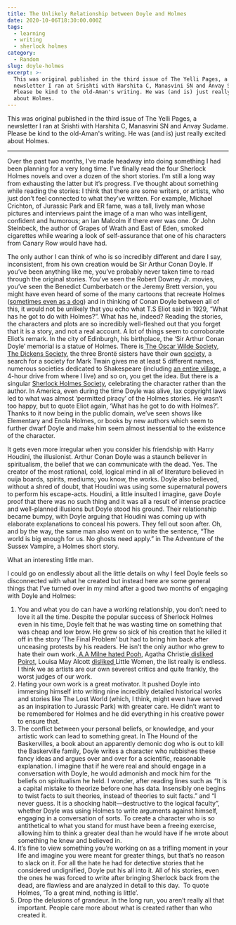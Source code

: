 ```yaml
---
title: The Unlikely Relationship between Doyle and Holmes
date: 2020-10-06T18:30:00.000Z
tags:
  - learning
  - writing
  - sherlock holmes
category:
  - Random
slug: doyle-holmes
excerpt: >-
  This was original published in the third issue of The Yelli Pages, a
  newsletter I ran at Srishti with Harshita C, Manasvini SN and Anvay Sudame.
  Please be kind to the old-Aman's writing. He was (and is) just really excited
  about Holmes.
---
```


This was original published in the third issue of The Yelli Pages, a newsletter I ran at Srishti with Harshita C, Manasvini SN and Anvay Sudame. Please be kind to the old-Aman's writing. He was (and is) just really excited about Holmes.

***

Over the past two months, I’ve made headway into doing something I had been planning for a very long time. I’ve finally read the four Sherlock Holmes novels and over a dozen of the short stories. I’m still a long way from exhausting the latter but it’s progress. I’ve thought about something while reading the stories: I think that there are some writers, or artists, who just don’t feel connected to what they’ve written. For example, Michael Crichton, of Jurassic Park and ER fame, was a tall, lively man whose pictures and interviews paint the image of a man who was intelligent, confident and humorous; an Ian Malcolm if there ever was one. Or John Steinbeck, the author of Grapes of Wrath and East of Eden, smoked cigarettes while wearing a look of self-assurance that one of his characters from Canary Row would have had.

The only author I can think of who is so incredibly different and dare I say, inconsistent, from his own creation would be Sir Arthur Conan Doyle. If you’ve been anything like me, you’ve probably never taken time to read through the original stories. You’ve seen the Robert Downey Jr. movies, you’ve seen the Benedict Cumberbatch or the Jeremy Brett version, you might have even heard of some of the many cartoons that recreate Holmes ([sometimes even as a dog](https://en.wikipedia.org/wiki/Sherlock_Hound)) and in thinking of Conan Doyle between all of this, it would not be unlikely that you echo what T.S Eliot said in 1929, “What has he got to do with Holmes?”. What has he, indeed? Reading the stories, the characters and plots are so incredibly well-fleshed out that you forget that it is a story, and not a real account. A lot of things seem to corroborate Eliot’s remark. In the city of Edinburgh, his birthplace, the ‘Sir Arthur Conan Doyle’ memorial is a statue of Holmes. There is[ The Oscar Wilde Society](https://oscarwildesociety.co.uk/), [The Dickens Society](https://dickenssociety.org/), the three Brontë sisters have their own [society](https://www.bronte.org.uk/bronte-200/join-the-bronte-society), a search for a society for Mark Twain gives me at least 5 different names, numerous societies dedicated to Shakespeare (including [an entire village](http://www.natgeotraveller.in/finding-shakespeare-and-brecht-in-karnatakas-tiny-village-of-heggodu/), a 4-hour drive from where I live) and so on, you get the idea. But there is a singular [Sherlock Holmes Society](https://www.sherlock-holmes.org.uk/), celebrating the character rather than the author. In America, even during the time Doyle was alive, lax copyright laws led to what was almost ‘permitted piracy’ of the Holmes stories. He wasn’t too happy, but to quote Eliot again, ‘What has he got to do with Holmes?’. Thanks to it now being in the public domain, we’ve seen shows like Elementary and Enola Holmes, or books by new authors which seem to further dwarf Doyle and make him seem almost inessential to the existence of the character.

It gets even more irregular when you consider his friendship with Harry Houdini, the illusionist. Arthur Conan Doyle was a staunch believer in spiritualism, the belief that we can communicate with the dead. Yes. The creator of the most rational, cold, logical mind in all of literature believed in ouija boards, spirits, mediums; you know, the works. Doyle also believed, without a shred of doubt, that Houdini was using some supernatural powers to perform his escape-acts. Houdini, a little insulted I imagine, gave Doyle proof that there was no such thing and it was all a result of intense practice and well-planned illusions but Doyle stood his ground. Their relationship became bumpy, with Doyle arguing that Houdini was coming up with elaborate explanations to conceal his powers. They fell out soon after. Oh, and by the way, the same man also went on to write the sentence, “The world is big enough for us. No ghosts need apply.” in The Adventure of the Sussex Vampire, a Holmes short story.

What an interesting little man.

I could go on endlessly about all the little details on why I feel Doyle feels so disconnected with what he created but instead here are some general things that I’ve turned over in my mind after a good two months of engaging with Doyle and Holmes:

1. You and what you do can have a working relationship, you don’t need to love it all the time. Despite the popular success of Sherlock Holmes even in his time, Doyle felt that he was wasting time on something that was cheap and low brow. He grew so sick of his creation that he killed it off in the story ‘The Final Problem’ but had to bring him back after unceasing protests by his readers. He isn’t the only author who grew to hate their own work.[ A.A Milne hated Pooh](https://www.bbc.com/culture/article/20160128-a-a-milne-and-the-curse-of-pooh-bear), Agatha Christie[ disliked Poirot](http://news.bbc.co.uk/local/devon/hi/people_and_places/arts_and_culture/newsid_9131000/9131482.stm), Louisa May Alcott [disliked ](https://www.washingtonpost.com/history/2019/12/25/girls-adored-little-women-louisa-may-alcott-did-not/)Little Women, the list really is endless. I think we as artists are our own severest critics and quite frankly, the worst judges of our work.
2. Hating your own work is a great motivator. It pushed Doyle into immersing himself into writing nine incredibly detailed historical works and stories like The Lost World (which, I think, might even have served as an inspiration to Jurassic Park) with greater care. He didn’t want to be remembered for Holmes and he did everything in his creative power to ensure that.
3. The conflict between your personal beliefs, or knowledge, and your artistic work can lead to something great. In The Hound of the Baskervilles, a book about an apparently demonic dog who is out to kill the Baskerville family, Doyle writes a character who rubbishes these fancy ideas and argues over and over for a scientific, reasonable explanation. I imagine that if he were real and should engage in a conversation with Doyle, he would admonish and mock him for the beliefs on spiritualism he held. I wonder, after reading lines such as “It is a capital mistake to theorize before one has data. Insensibly one begins to twist facts to suit theories, instead of theories to suit facts.” and “I never guess. It is a shocking habit—destructive to the logical faculty”, whether Doyle was using Holmes to write arguments against himself, engaging in a conversation of sorts. To create a character who is so antithetical to what you stand for must have been a freeing exercise, allowing him to think a greater deal than he would have if he wrote about something he knew and believed in.
4. It’s fine to view something you’re working on as a trifling moment in your life and imagine you were meant for greater things, but that’s no reason to slack on it. For all the hate he had for detective stories that he considered undignified, Doyle put his all into it. All of his stories, even the ones he was forced to write after bringing Sherlock back from the dead, are flawless and are analyzed in detail to this day.  To quote Holmes, ‘To a great mind, nothing is little’.
5. Drop the delusions of grandeur. In the long run, you aren’t really all that important. People care more about what is created rather than who created it.
